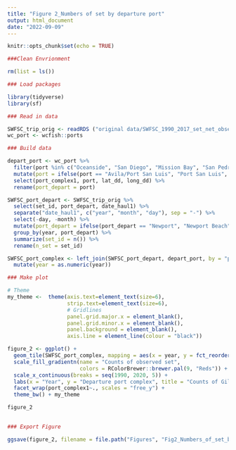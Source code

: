 ```yaml
---
title: "Figure 2_Numbers of set by departure port"
output: html_document
date: "2022-09-09"
---
```


```r
knitr::opts_chunk$set(echo = TRUE)

###Clean Envrionment

rm(list = ls())

### Load packages

library(tidyverse)
library(sf)

```


```r
### Read in data

SWFSC_trip_orig <- readRDS ("original data/SWFSC_1990_2017_set_net_observer_trips.Rds")
wc_port <- wcfish::ports

```


```r
### Build data

depart_port <- wc_port %>%
  filter(port %in% c("Oceanside", "San Diego", "Mission Bay", "San Pedro", "Newport Beach", "Los Angeles", "Dana Point", "Long Beach", "Ventura", "Oxnard", "Santa Barbara", "Avila/Port San Luis", "Morro Bay", "Moss Landing", "Santa Cruz", "Monterey")) %>%
  mutate(port = ifelse(port == "Avila/Port San Luis", "Port San Luis", port)) %>%
  select(port_complex1, port, lat_dd, long_dd) %>%
  rename(port_depart = port)

SWFSC_port_depart <- SWFSC_trip_orig %>%
  select(set_id, port_depart, date_haul1) %>%
  separate("date_haul1", c("year", "month", "day"), sep = "-") %>%
  select(-day, -month) %>%
  mutate(port_depart = ifelse(port_depart == "Newport", "Newport Beach", port_depart)) %>%
  group_by(year, port_depart) %>%
  summarize(set_id = n()) %>%
  rename(n_set = set_id)

SWFSC_port_complex <- left_join(SWFSC_port_depart, depart_port, by = "port_depart") %>%
  mutate(year = as.numeric(year))


```


```r
### Make plot

# Theme
my_theme <-  theme(axis.text=element_text(size=6),
                   strip.text=element_text(size=6),
                   # Gridlines
                   panel.grid.major.x = element_blank(), 
                   panel.grid.minor.x = element_blank(),
                   panel.background = element_blank(), 
                   axis.line = element_line(colour = "black"))

figure_2 <- ggplot() +
  geom_tile(SWFSC_port_complex, mapping = aes(x = year, y = fct_reorder(port_depart, lat_dd), fill = n_set)) +
  scale_fill_gradientn(name = "Counts of observed set", 
                       colors = RColorBrewer::brewer.pal(9, "Reds")) +
  scale_x_continuous(breaks = seq(1990, 2020, 5)) +
  labs(x = "Year", y = "Departure port complex", title = "Counts of Gillnet Set by CA Departure Port Complex" ) +
  facet_wrap(port_complex1~., scales = "free_y") +
  theme_bw() + my_theme

figure_2
  
```


```r
### Export Figure

ggsave(figure_2, filename = file.path("Figures", "Fig2_Numbers_of_set_by_departure_port.png"), width = 8, height = 3.5, units = "in", dpi = 600)
```

